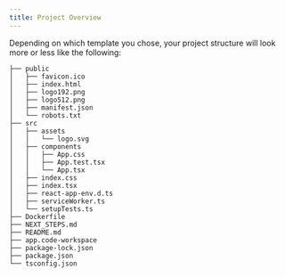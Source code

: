 ```yaml
---
title: Project Overview
---
```


Depending on which template you chose,
your project structure will look more or less like the following:

```
├── public
│   ├── favicon.ico
│   ├── index.html
│   ├── logo192.png
│   ├── logo512.png
│   ├── manifest.json
│   └── robots.txt
├── src
│   ├── assets
│   │   └── logo.svg
│   ├── components
│   │   ├── App.css
│   │   ├── App.test.tsx
│   │   └── App.tsx
│   ├── index.css
│   ├── index.tsx
│   ├── react-app-env.d.ts
│   ├── serviceWorker.ts
│   └── setupTests.ts
├── Dockerfile
├── NEXT_STEPS.md
├── README.md
├── app.code-workspace
├── package-lock.json
├── package.json
└── tsconfig.json
```